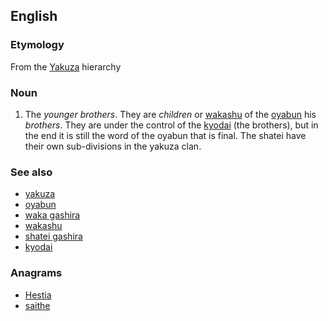 ==English==

===Etymology===
From the {{etyl|ja|en}} [[Yakuza]] hierarchy

===Noun===
{{en-noun|pl=shatei}}

# The ''younger brothers''. They are ''children'' or [[wakashu]] of the [[oyabun]] his ''brothers''. They are under the control of the [[kyodai]] (the brothers), but in the end it is still the word of the oyabun that is final. The shatei have their own sub-divisions in the yakuza clan.

===See also===
* [[yakuza]]
* [[oyabun]]
* [[waka gashira]]
* [[wakashu]]
* [[shatei gashira]]
* [[kyodai]]

===Anagrams===
* [[Hestia#English|Hestia]]
* [[saithe#English|saithe]]